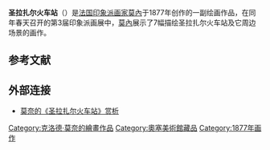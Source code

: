{{expand|time=2010-06-14T09:21:31+00:00}}
{{about|[[印象派|印象派]]画家[[莫內|莫內]]的一幅作品|巴黎的一个列车始发站|巴黎圣拉扎尔车站}}
{{Infobox Painting
| image_file=La Gare Saint-Lazare - Claude Monet.jpg
| title=圣拉扎尔火车站
| artist=[[莫內|莫內]]
| year=1877年
| type=油画
| height=
| width=
| height_inch=
| width_inch =
| museum = [[奥赛博物馆|奥赛博物馆]]
| city = {{FRA}}[[巴黎|巴黎]]
}}
'''圣拉扎尔火车站'''（{{lang-fr|La Gare Saint-Lazare}}）是[[法国|法国]][[印象派|印象派]][[画家|画家]][[莫內|莫內]]于1877年创作的一副绘画作品，在同年春天召开的第3届印象派画展中，[[莫內|莫內]]展示了7幅描绘圣拉扎尔火车站及它周边场景的画作。

==参考文献==
{{reflist}}
==外部连接==

*[https://web.archive.org/web/20100706172703/http://www.artsea.net/Article/ShowArticle.asp?ArticleID=621 莫奈的《圣拉扎尔火车站》赏析]

[[Category:克洛德·莫奈的繪畫作品|Category:克洛德·莫奈的繪畫作品]]
[[Category:奧塞美術館藏品|Category:奧塞美術館藏品]]
[[Category:1877年画作|Category:1877年画作]]